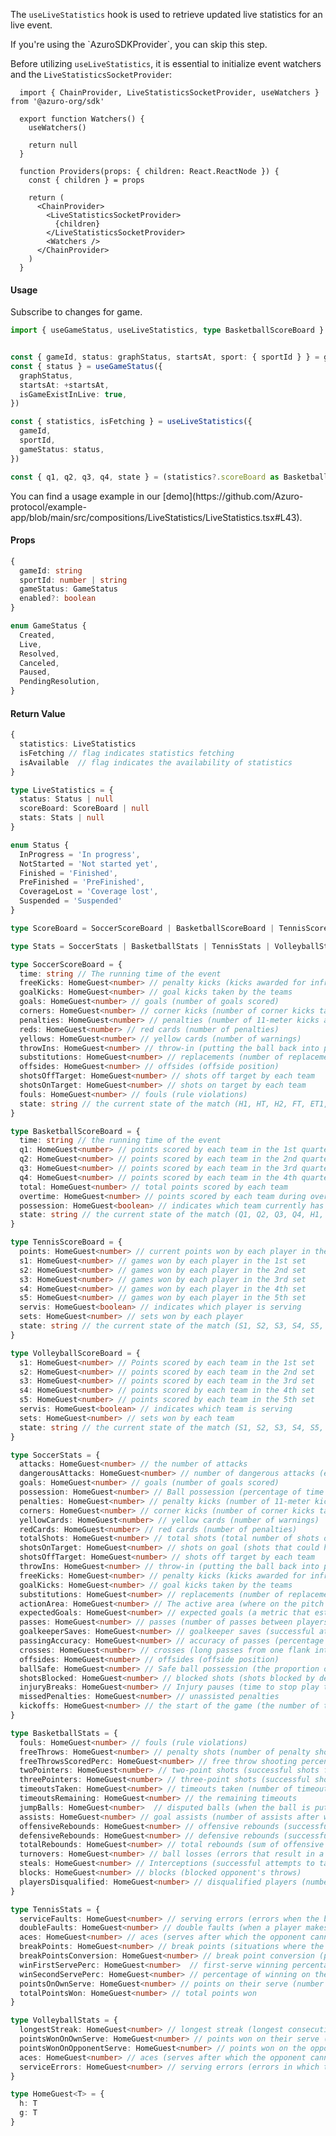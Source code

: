 
The `useLiveStatistics` hook is used to retrieve updated live statistics for an live event.

<Callout type="warning">
  If you're using the `AzuroSDKProvider`, you can skip this step.

  Before utilizing `useLiveStatistics`, it is essential to initialize event watchers and the `LiveStatisticsSocketProvider`:

  ```tsx
    import { ChainProvider, LiveStatisticsSocketProvider, useWatchers } from '@azuro-org/sdk'

    export function Watchers() {
      useWatchers()

      return null
    }

    function Providers(props: { children: React.ReactNode }) {
      const { children } = props

      return (
        <ChainProvider>
          <LiveStatisticsSocketProvider>
            {children}
          </LiveStatisticsSocketProvider>
          <Watchers />
        </ChainProvider>
      )
    }
  ```
</Callout>

#### Usage

Subscribe to changes for game.

```ts
import { useGameStatus, useLiveStatistics, type BasketballScoreBoard } from '@azuro-org/sdk'


const { gameId, status: graphStatus, startsAt, sport: { sportId } } = game // game from live subgraph
const { status } = useGameStatus({
  graphStatus,
  startsAt: +startsAt,
  isGameExistInLive: true,
})

const { statistics, isFetching } = useLiveStatistics({
  gameId,
  sportId,
  gameStatus: status,
})

const { q1, q2, q3, q4, state } = (statistics?.scoreBoard as BasketballScoreBoard)
```

<Callout type="info">
  You can find a usage example in our [demo](https://github.com/Azuro-protocol/example-app/blob/main/src/compositions/LiveStatistics/LiveStatistics.tsx#L43).
</Callout>

#### Props

```ts
{
  gameId: string
  sportId: number | string
  gameStatus: GameStatus
  enabled?: boolean
}
```

```ts
enum GameStatus {
  Created,
  Live,
  Resolved,
  Canceled,
  Paused,
  PendingResolution,
}
```

#### Return Value

```ts
{
  statistics: LiveStatistics
  isFetching // flag indicates statistics fetching
  isAvailable  // flag indicates the availability of statistics
}
```
```ts
type LiveStatistics = {
  status: Status | null
  scoreBoard: ScoreBoard | null
  stats: Stats | null
}

enum Status {
  InProgress = 'In progress',
  NotStarted = 'Not started yet',
  Finished = 'Finished',
  PreFinished = 'PreFinished',
  CoverageLost = 'Coverage lost',
  Suspended = 'Suspended'
}

type ScoreBoard = SoccerScoreBoard | BasketballScoreBoard | TennisScoreBoard | VolleyballScoreBoard

type Stats = SoccerStats | BasketballStats | TennisStats | VolleyballStats

type SoccerScoreBoard = {
  time: string // The running time of the event
  freeKicks: HomeGuest<number> // penalty kicks (kicks awarded for infringements of the rules)
  goalKicks: HomeGuest<number> // goal kicks taken by the teams
  goals: HomeGuest<number> // goals (number of goals scored)
  corners: HomeGuest<number> // corner kicks (number of corner kicks taken)
  penalties: HomeGuest<number> // penalties (number of 11-meter kicks awarded)
  reds: HomeGuest<number> // red cards (number of penalties)
  yellows: HomeGuest<number> // yellow cards (number of warnings)
  throwIns: HomeGuest<number> // throw-in (putting the ball back into play after going over the sideline)
  substitutions: HomeGuest<number> // replacements (number of replacements made)
  offsides: HomeGuest<number> // offsides (offside position)
  shotsOffTarget: HomeGuest<number> // shots off target by each team
  shotsOnTarget: HomeGuest<number> // shots on target by each team
  fouls: HomeGuest<number> // fouls (rule violations)
  state: string // the current state of the match (H1, HT, H2, FT, ET1, ET2, ETHT, ETFT, P, F)
}

type BasketballScoreBoard = {
  time: string // the running time of the event
  q1: HomeGuest<number> // points scored by each team in the 1st quarter
  q2: HomeGuest<number> // points scored by each team in the 2nd quarter
  q3: HomeGuest<number> // points scored by each team in the 3rd quarter
  q4: HomeGuest<number> // points scored by each team in the 4th quarter
  total: HomeGuest<number> // total points scored by each team
  overtime: HomeGuest<number> // points scored by each team during overtime
  possession: HomeGuest<boolean> // indicates which team currently has possession
  state: string // the current state of the match (Q1, Q2, Q3, Q4, H1, H2, HT, FT, OT, F, IS)
}

type TennisScoreBoard = {
  points: HomeGuest<number> // current points won by each player in the ongoing game
  s1: HomeGuest<number> // games won by each player in the 1st set
  s2: HomeGuest<number> // games won by each player in the 2nd set
  s3: HomeGuest<number> // games won by each player in the 3rd set
  s4: HomeGuest<number> // games won by each player in the 4th set
  s5: HomeGuest<number> // games won by each player in the 5th set
  servis: HomeGuest<boolean> // indicates which player is serving
  sets: HomeGuest<number> // sets won by each player
  state: string // the current state of the match (S1, S2, S3, S4, S5, T, F)
}

type VolleyballScoreBoard = {
  s1: HomeGuest<number> // Points scored by each team in the 1st set
  s2: HomeGuest<number> // points scored by each team in the 2nd set
  s3: HomeGuest<number> // points scored by each team in the 3rd set
  s4: HomeGuest<number> // points scored by each team in the 4th set
  s5: HomeGuest<number> // points scored by each team in the 5th set
  servis: HomeGuest<boolean> // indicates which team is serving
  sets: HomeGuest<number> // sets won by each team
  state: string // the current state of the match (S1, S2, S3, S4, S5, IS, T, F)
}

type SoccerStats = {
  attacks: HomeGuest<number> // the number of attacks
  dangerousAttacks: HomeGuest<number> // number of dangerous attacks (episodes when an attack poses a direct threat to the goal)
  goals: HomeGuest<number> // goals (number of goals scored)
  possession: HomeGuest<number> // Ball possession (percentage of time the ball is controlled by the team)
  penalties: HomeGuest<number> // penalty kicks (number of 11-meter kicks awarded)
  corners: HomeGuest<number> // corner kicks (number of corner kicks taken)
  yellowCards: HomeGuest<number> // yellow cards (number of warnings)
  redCards: HomeGuest<number> // red cards (number of penalties)
  totalShots: HomeGuest<number> // total shots (total number of shots on goal)
  shotsOnTarget: HomeGuest<number> // shots on goal (shots that could have been goals if not for the goalkeeper or defenders)
  shotsOffTarget: HomeGuest<number> // shots off target by each team
  throwIns: HomeGuest<number> // throw-in (putting the ball back into play after going over the sideline)
  freeKicks: HomeGuest<number> // penalty kicks (kicks awarded for infringements of the rules)
  goalKicks: HomeGuest<number> // goal kicks taken by the teams
  substitutions: HomeGuest<number> // replacements (number of replacements made)
  actionArea: HomeGuest<number> // The active area (where on the pitch the team most often keeps the ball)
  expectedGoals: HomeGuest<number> // expected goals (a metric that estimates the probability of scoring a goal from each shot attempt)
  passes: HomeGuest<number> // passes (number of passes between players)
  goalkeeperSaves: HomeGuest<number> // goalkeeper saves (successful attempts by the goalkeeper to deflect shots)
  passingAccuracy: HomeGuest<number> // accuracy of passes (percentage of successful passes)
  crosses: HomeGuest<number> // crosses (long passes from one flank into the penalty area)
  offsides: HomeGuest<number> // offsides (offside position)
  ballSafe: HomeGuest<number> // Safe ball possession (the proportion of time a team holds the ball securely, avoiding risky actions)
  shotsBlocked: HomeGuest<number> // blocked shots (shots blocked by defenders before the goal)
  injuryBreaks: HomeGuest<number> // Injury pauses (time to stop play to help injured players)
  missedPenalties: HomeGuest<number> // unassisted penalties
  kickoffs: HomeGuest<number> // the start of the game (the number of times the ball is put into play after a goal has been scored)
}

type BasketballStats = {
  fouls: HomeGuest<number> // fouls (rule violations)
  freeThrows: HomeGuest<number> // penalty shots (number of penalty shots awarded)
  freeThrowsScoredPerc: HomeGuest<number> // free throw shooting percentage
  twoPointers: HomeGuest<number> // two-point shots (successful shots from the two-point zone)
  threePointers: HomeGuest<number> // three-point shots (successful shots from behind the three-point line)
  timeoutsTaken: HomeGuest<number> // timeouts taken (number of timeouts used)
  timeoutsRemaining: HomeGuest<number> // the remaining timeouts
  jumpBalls: HomeGuest<number>  // disputed balls (when the ball is put into play by a referee's throw-in between players of the teams)
  assists: HomeGuest<number> // goal assists (number of assists after which a goal was scored)
  offensiveRebounds: HomeGuest<number> // offensive rebounds (successful attempts to retrieve the ball after a missed shot at your team's basket)
  defensiveRebounds: HomeGuest<number> // defensive rebounds (successful attempts to retrieve the ball after the opposing team misses a basket)
  totalRebounds: HomeGuest<number> // total rebounds (sum of offensive and defensive rebounds)
  turnovers: HomeGuest<number> // ball losses (errors that result in a change of possession)
  steals: HomeGuest<number> // Interceptions (successful attempts to take the ball away from an opponent)
  blocks: HomeGuest<number> // blocks (blocked opponent's throws)
  playersDisqualified: HomeGuest<number> // disqualified players (number of players removed from the game due to infractions)
}

type TennisStats = {
  serviceFaults: HomeGuest<number> // serving errors (errors when the ball does not enter the serving area)
  doubleFaults: HomeGuest<number> // double faults (when a player makes two consecutive service errors, resulting in the loss of a point)
  aces: HomeGuest<number> // aces (serves after which the opponent cannot reach the ball)
  breakPoints: HomeGuest<number> // break points (situations where the receiving player can win a game on the opponent's serve)
  breakPointsConversion: HomeGuest<number> // break point conversion (percentage of realized break points)
  winFirstServePerc: HomeGuest<number>  // first-serve winning percentage (proportion of points won on the first serve)
  winSecondServePerc: HomeGuest<number> // percentage of winning on the second serve (proportion of points won on the second serve)
  pointsOnOwnServe: HomeGuest<number> // points on their serve (number of points won on their serve)
  totalPointsWon: HomeGuest<number> // total points won
}

type VolleyballStats = {
  longestStreak: HomeGuest<number> // longest streak (longest consecutive successful streak of scoring points)
  pointsWonOnOwnServe: HomeGuest<number> // points won on their serve (the number of points earned during their serve)
  pointsWonOnOpponentServe: HomeGuest<number> // points won on the opponent's serve (the number of points earned when the opponent serves)
  aces: HomeGuest<number> // aces (serves after which the opponent cannot reach the ball)
  serviceErrors: HomeGuest<number> // serving errors (errors in which the server loses a point)
}

type HomeGuest<T> = {
  h: T
  g: T
}
```
